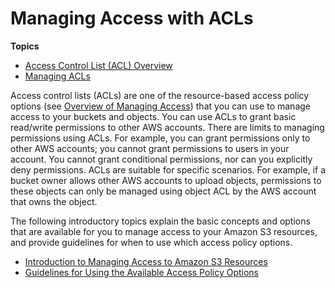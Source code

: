 # Managing Access with ACLs<a name="S3_ACLs_UsingACLs"></a>

**Topics**
+ [Access Control List \(ACL\) Overview](acl-overview.mdx)
+ [Managing ACLs](managing-acls.mdx)

 Access control lists \(ACLs\) are one of the resource\-based access policy options \(see [Overview of Managing Access](access-control-overview.mdx)\) that you can use to manage access to your buckets and objects\. You can use ACLs to grant basic read/write permissions to other AWS accounts\. There are limits to managing permissions using ACLs\. For example, you can grant permissions only to other AWS accounts; you cannot grant permissions to users in your account\. You cannot grant conditional permissions, nor can you explicitly deny permissions\. ACLs are suitable for specific scenarios\. For example, if a bucket owner allows other AWS accounts to upload objects, permissions to these objects can only be managed using object ACL by the AWS account that owns the object\.

The following introductory topics explain the basic concepts and options that are available for you to manage access to your Amazon S3 resources, and provide guidelines for when to use which access policy options\. 
+ [Introduction to Managing Access to Amazon S3 Resources](s3-access-control.mdx#intro-managing-access-s3-resources)
+ [Guidelines for Using the Available Access Policy Options](access-policy-alternatives-guidelines.mdx)